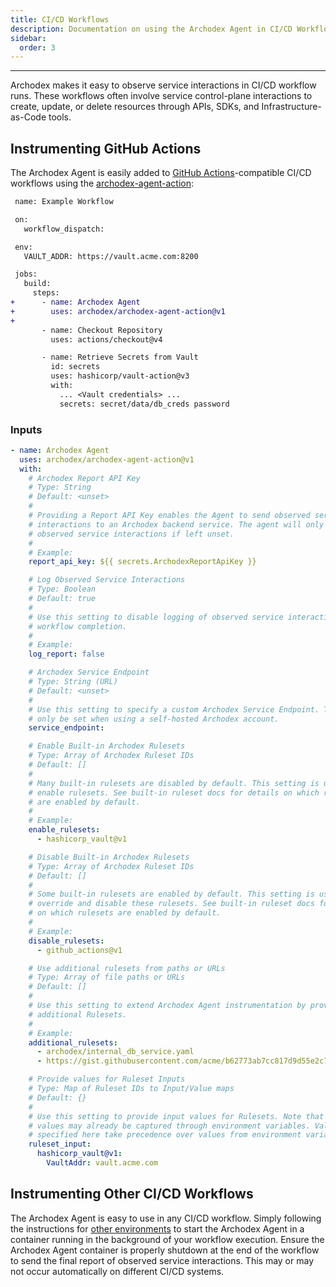 ```yaml
---
title: CI/CD Workflows
description: Documentation on using the Archodex Agent in CI/CD Workflows
sidebar:
  order: 3
---
```



---

Archodex makes it easy to observe service interactions in CI/CD workflow runs. These workflows often involve service
control-plane interactions to create, update, or delete resources through APIs, SDKs, and Infrastructure-as-Code tools.

## Instrumenting GitHub Actions

The Archodex Agent is easily added to [GitHub Actions](https://github.com/features/actions)-compatible CI/CD workflows
using the [archodex-agent-action](https://github.com/marketplace/actions/archodex-agent-action):

```diff lang="yaml" wrap
 name: Example Workflow

 on:
   workflow_dispatch:

 env:
   VAULT_ADDR: https://vault.acme.com:8200

 jobs:
   build:
     steps:
+      - name: Archodex Agent
+        uses: archodex/archodex-agent-action@v1
+
       - name: Checkout Repository
         uses: actions/checkout@v4

       - name: Retrieve Secrets from Vault
         id: secrets
         uses: hashicorp/vault-action@v3
         with:
           ... <Vault credentials> ...
           secrets: secret/data/db_creds password
```

### Inputs

```yaml
- name: Archodex Agent
  uses: archodex/archodex-agent-action@v1
  with:
    # Archodex Report API Key
    # Type: String
    # Default: <unset>
    #
    # Providing a Report API Key enables the Agent to send observed service
    # interactions to an Archodex backend service. The agent will only log
    # observed service interactions if left unset.
    #
    # Example:
    report_api_key: ${{ secrets.ArchodexReportApiKey }}

    # Log Observed Service Interactions
    # Type: Boolean
    # Default: true
    #
    # Use this setting to disable logging of observed service interactions at
    # workflow completion.
    #
    # Example:
    log_report: false

    # Archodex Service Endpoint
    # Type: String (URL)
    # Default: <unset>
    #
    # Use this setting to specify a custom Archodex Service Endpoint. This should
    # only be set when using a self-hosted Archodex account.
    service_endpoint:

    # Enable Built-in Archodex Rulesets
    # Type: Array of Archodex Ruleset IDs
    # Default: []
    #
    # Many built-in rulesets are disabled by default. This setting is used to
    # enable rulesets. See built-in ruleset docs for details on which rulesets
    # are enabled by default.
    #
    # Example:
    enable_rulesets:
      - hashicorp_vault@v1

    # Disable Built-in Archodex Rulesets
    # Type: Array of Archodex Ruleset IDs
    # Default: []
    #
    # Some built-in rulesets are enabled by default. This setting is used to
    # override and disable these rulesets. See built-in ruleset docs for details
    # on which rulesets are enabled by default.
    #
    # Example:
    disable_rulesets:
      - github_actions@v1

    # Use additional rulesets from paths or URLs
    # Type: Array of file paths or URLs
    # Default: []
    #
    # Use this setting to extend Archodex Agent instrumentation by providing
    # additional Rulesets.
    #
    # Example:
    additional_rulesets:
      - archodex/internal_db_service.yaml
      - https://gist.githubusercontent.com/acme/b62773ab7cc817d9d55e2c76c5477715/raw/acme_dns_service.yaml

    # Provide values for Ruleset Inputs
    # Type: Map of Ruleset IDs to Input/Value maps
    # Default: {}
    #
    # Use this setting to provide input values for Rulesets. Note that many
    # values may already be captured through environment variables. Values
    # specified here take precedence over values from environment variables.
    ruleset_input:
      hashicorp_vault@v1:
        VaultAddr: vault.acme.com
```

## Instrumenting Other CI/CD Workflows

The Archodex Agent is easy to use in any CI/CD workflow. Simply following the instructions for
[other environments](./other-environments) to start the Archodex Agent in a container running in the background of your
workflow execution. Ensure the Archodex Agent container is properly shutdown at the end of the workflow to send the
final report of observed service interactions. This may or may not occur automatically on different CI/CD systems.
